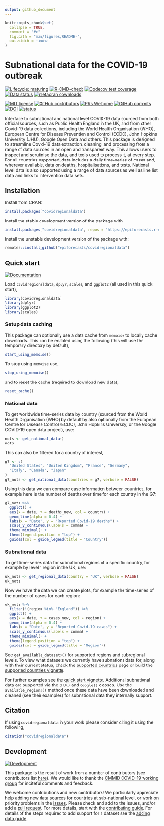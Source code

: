 ```yaml
---
output: github_document
---
```


```r
knitr::opts_chunk$set(
  collapse = TRUE,
  comment = "#>",
  fig.path = "man/figures/README-",
  out.width = "100%"
)
```

# Subnational data for the COVID-19 outbreak

[![Lifecycle: maturing](https://img.shields.io/badge/lifecycle-maturing-blue.svg)](https://lifecycle.r-lib.org/articles/stages.html) [![R-CMD-check](https://github.com/epiforecasts/covidregionaldata/workflows/R-CMD-check/badge.svg)](https://github.com/epiforecasts/covidregionaldata/actions) [![Codecov test coverage](https://codecov.io/gh/epiforecasts/covidregionaldata/branch/master/graph/badge.svg)](https://codecov.io/gh/epiforecasts/covidregionaldata?branch=master) [![Data status](https://img.shields.io/badge/Data-status-lightblue.svg?style=flat)](https://epiforecasts.io/covidregionaldata/articles/supported-countries.html) [![metacran downloads](http://cranlogs.r-pkg.org/badges/grand-total/covidregionaldata?color=ff69b4)](https://cran.r-project.org/package=covidregionaldata)

[![MIT license](https://img.shields.io/badge/License-MIT-blue.svg)](https://github.com/epiforecasts/covidregionaldata/blob/master/LICENSE.md/)   [![GitHub contributors](https://img.shields.io/github/contributors/epiforecasts/covidregionaldata)](https://github.com/epiforecasts/covidregionaldata/graphs/contributors)  [![PRs Welcome](https://img.shields.io/badge/PRs-welcome-yellow.svg)](https://makeapullrequest.com/) [![GitHub commits](https://img.shields.io/github/commits-since/epiforecasts/covidregionaldata/v0.9.1.svg?color=orange)](https://GitHub.com/epiforecasts/covidregionaldata/commit/master/) [![DOI](https://zenodo.org/badge/271601189.svg)](https://zenodo.org/badge/latestdoi/271601189) [![status](https://joss.theoj.org/papers/dd6f7acdae3b7136a3ac373ce9a0655c/status.svg)](https://joss.theoj.org/papers/dd6f7acdae3b7136a3ac373ce9a0655c)

Interface to subnational and national level COVID-19 data sourced from both official sources, such as Public Health England in the UK, and from other Covid-19 data collections, including the World Health Organisation (WHO), European Centre for Disease Prevention and Control (ECDC), John Hopkins University (JHU), Google Open Data and others. This package is designed to streamline Covid-19 data extraction, cleaning, and processing from a range of data sources in an open and transparent way. This allows users to inspect and scrutinise the data, and tools used to process it, at every step. For all countries supported, data includes a daily time-series of cases and, wherever available, data on deaths, hospitalisations, and tests. National level data is also supported using a range of data sources as well as line list data and links to intervention data sets.

## Installation

Install from CRAN:

```r
install.packages("covidregionaldata")
```

Install the stable development version of the package with:

```r
install.packages("covidregionaldata", repos = "https://epiforecasts.r-universe.dev")
```

Install the unstable development version of the package with:

```r
remotes::install_github("epiforecasts/covidregionaldata")
```

## Quick start

[![Documentation](https://img.shields.io/badge/Documentation-lightgrey.svg?style=flat)](https://epiforecasts.io/covidregionaldata/)


Load `covidregionaldata`, `dplyr`, `scales`, and `ggplot2` (all used in this quick start),

```r
library(covidregionaldata)
library(dplyr)
library(ggplot2)
library(scales)
```

### Setup data caching

This package can optionally use a data cache from `memoise` to locally cache downloads. This can be enabled using the following (this will use the temporary directory by default),

```r
start_using_memoise()
```

To stop using `memoise` use,

```r
stop_using_memoise()
```

and to reset the cache (required to download new data),

```r
reset_cache()
```

### National data

To get worldwide time-series data by country (sourced from the World Health Organisation (WHO) by default by also optionally from the European Centre for Disease Control (ECDC), John Hopkins University, or the Google COVID-19 open data project), use:

```r
nots <- get_national_data()
nots
```

This can also be filtered for a country of interest,

```r
g7 <- c(
  "United States", "United Kingdom", "France", "Germany",
  "Italy", "Canada", "Japan"
)
g7_nots <- get_national_data(countries = g7, verbose = FALSE)
```

Using this data we can compare case information between countries, for example here is the number of deaths over time for each country in the G7:

```r
g7_nots %>%
  ggplot() +
  aes(x = date, y = deaths_new, col = country) +
  geom_line(alpha = 0.4) +
  labs(x = "Date", y = "Reported Covid-19 deaths") +
  scale_y_continuous(labels = comma) +
  theme_minimal() +
  theme(legend.position = "top") +
  guides(col = guide_legend(title = "Country"))
```

### Subnational data

To get time-series data for subnational regions of a specific country, for example by level 1 region in the UK, use:

```r
uk_nots <- get_regional_data(country = "UK", verbose = FALSE)
uk_nots
```

Now we have the data we can create plots, for example the time-series of the number of cases for each region:

```r
uk_nots %>%
  filter(!(region %in% "England")) %>%
  ggplot() +
  aes(x = date, y = cases_new, col = region) +
  geom_line(alpha = 0.4) +
  labs(x = "Date", y = "Reported Covid-19 cases") +
  scale_y_continuous(labels = comma) +
  theme_minimal() +
  theme(legend.position = "top") +
  guides(col = guide_legend(title = "Region"))
```

See `get_available_datasets()` for supported regions and subregional levels.
To view what datasets we currently have subnationaldata for, along with their current status, check the
[supported countries](https://epiforecasts.io/covidregionaldata/articles/supported-countriees.html) page
or build the [supported countries vignette](vignettes/supported-countries.Rmd).

For further examples see the [quick start vignette](https://github.com/epiforecasts/covidregionaldata/blob/master/vignettes/quickstart.Rmd). Additional subnational data are supported via the `JHU()` and `Google()` classes. Use the `available_regions()` method once these data have been downloaded and cleaned (see their examples) for subnational data they internally support.

## Citation

If using `covidregionaldata` in your work please consider citing it using the following,

```r
citation("covidregionaldata")
```

## Development

[![Development](https://img.shields.io/badge/Wiki-lightblue.svg?style=flat)](https://github.com/epiforecasts/covidregionaldata/wiki/)

This package is the result of work from a number of contributors (see contributors list [here](https://epiforecasts.io/covidregionaldata/authors.html)). We would like to thank the [CMMID COVID-19 working group
](https://cmmid.github.io/groups/ncov-group.html) for inciteful comments and feedback.

We welcome contributions and new contributors! We particularly appreciate help adding new data sources for countries at sub-national level, or work on priority problems in the [issues](https://github.com/epiforecasts/covidregionaldata/issues). Please check and add to the issues, and/or add a [pull request](https://github.com/epiforecasts/covidregionaldata/pulls). For more details, start with the [contributing guide](https://github.com/epiforecasts/covidregionaldata/wiki/Contributing). For details of the steps required to add support for a dataset see the [adding data guide](https://github.com/epiforecasts/covidregionaldata/wiki/Adding-Data).
